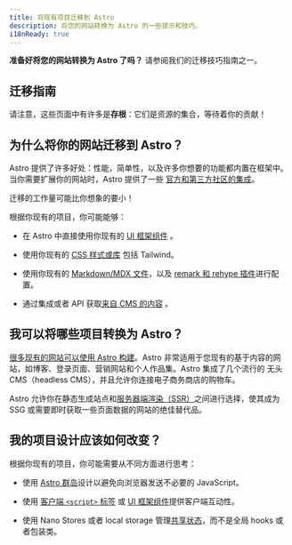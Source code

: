 ```yaml
---
title: 将现有项目迁移到 Astro
description: 将您的网站转换为 Astro 的一些提示和技巧。
i18nReady: true
---
```


**准备好将您的网站转换为 Astro 了吗？** 请参阅我们的迁移技巧指南之一。

## 迁移指南

<MigrationGuidesNav />

请注意，这些页面中有许多是**存根**：它们是资源的集合，等待着你的贡献！

## 为什么将你的网站迁移到 Astro？

Astro 提供了许多好处：性能，简单性，以及许多你想要的功能都内置在框架中。当你需要扩展你的网站时，Astro 提供了一些 [官方和第三方社区的集成](https://astro.build/integrations)。

迁移的工作量可能比你想象的要小！

根据你现有的项目，你可能能够：

- 在 Astro 中直接使用你现有的 [UI 框架组件](/zh-cn/core-concepts/framework-components/) 。

- 使用你现有的 [CSS 样式或库](/zh-cn/guides/styling/) 包括 Tailwind。 

- 使用你现有的 [Markdown/MDX 文件](/zh-cn/guides/markdown-content/)，以及 [remark 和 rehype 插件](/zh-cn/guides/markdown-content/#配置-markdown)进行配置。

- 通过集成或者 API 获取[来自 CMS 的内容](/zh-cn/guides/cms/) 。


## 我可以将哪些项目转换为 Astro？

[很多现有的网站可以使用 Astro 构建](/zh-cn/concepts/why-astro/)。Astro 非常适用于您现有的基于内容的网站，如博客、登录页面、营销网站和个人作品集。Astro 集成了几个流行的 无头 CMS（headless CMS），并且允许你连接电子商务商店的购物车。

Astro 允许你在静态生成站点和[服务器端渲染（SSR）](/zh-cn/guides/server-side-rendering/)之间进行选择，使其成为 SSG 或需要即时获取一些页面数据的网站的绝佳替代品。

## 我的项目设计应该如何改变？

根据你现有的项目，你可能需要从不同方面进行思考：

- 使用 [Astro 群岛](/zh-cn/concepts/islands/#什么是群岛)设计以避免向浏览器发送不必要的 JavaScript。

- 使用 [客户端 `<script>` 标签](/zh-cn/guides/client-side-scripts/) 或 [UI 框架组件](/zh-cn/core-concepts/framework-components/)提供客户端互动性。

- 使用 Nano Stores 或者 local storage 管理[共享状态](/zh-cn/core-concepts/sharing-state/)，而不是全局 hooks 或者包装类。
